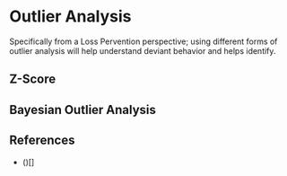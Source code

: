
# Outlier Analysis

Specifically from a Loss Pervention perspective; using different forms of outlier analysis will help understand deviant behavior and helps identify. 



## Z-Score 




## Bayesian Outlier Analysis 



## References 

* ()[]